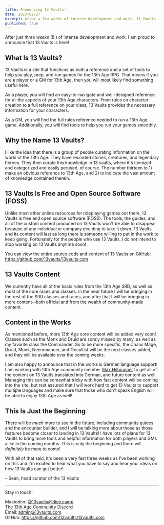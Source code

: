 ```yaml
---
title: Announcing 13 Vaults!
date: 2023-02-27
excerpt: After a few weeks of intense development and work, 13 Vaults is here!
published: true
---
```


After just _three weeks_ (!!!) of intense development and work, I am proud to announce that 13 Vaults is here!

## What Is 13 Vaults?

13 Vaults is a site that functions as both a reference and a set of tools to help you play, prep, and run games for the 13th Age RPG.
That means if you are a player or a GM for 13th Age, then you will most likely find something useful here.

As a player, you will find an easy-to-navigate and well-designed reference for all the aspects of your 13th Age characters.
From rules on character creation to a full reference on your class, 13 Vaults provides the necessary information for your characters.

As a GM, you will find the full rules reference needed to run a 13th Age game.
Additionally, you will find tools to help you run your games smoothly.

## Why the Name 13 Vaults?

I like the idea that there is a group of people curating information on the world of the 13th Age.
They have recorded stories, creatures, and legendary heroes.
They then curate this knowledge in 13 vaults, where it's itemized and categorized and easily perused, of course.
The number thirteen to 1) make an obvious reference to 13th Age, and 2) to indicate the vast amount of knowledge contained therein.

## 13 Vaults Is Free and Open Source Software (FOSS)

Unlike most other online resources for roleplaying games out there, 13 Vaults is free and open source software (FOSS).
The tools, the guides, and all of the custom content produced on 13 Vaults won't be able to disappear because of any individual or company deciding to take it down.
13 Vaults and its content will last as long there is someone willing to put in the work to keep going.
Fortunately for the people who use 13 Vaults, I do not intend to stop working on 13 Vaults anytime soon!

You can view the entire source code and content of 13 Vaults on GitHub: https://github.com/13vaults/13vaults.com

## 13 Vaults Content

We currently have all of the basic rules from the 13th Age SRD, as well as most of the core races and classes.
In the near future I will be bringing in the rest of the SRD classes and races, and after that I will be bringing in more content--both official and from the wealth of community-made content.

## Content in the Works

As mentioned before, more 13th Age core content will be added very soon!
Classes such as the Monk and Druid are sorely missed by many, as well as my favorite class the Commander.
So to be more specific, the Chaos Mage, Druid, Monk, Necromancer, and Occultist will be the next classes added, and they will be available over the coming weeks.

I am also happy to announce that in the works is German language support!
I am working with 13th Age community member [Max Hilbrunner](https://github.com/mhilbrunner) to get all of the content on 13 Vaults translated into German, and future content as well.
Managing this can be somewhat tricky with how fast content will be coming into the site, but rest assured that I will work hard to get 13 Vaults to support multiple languages and make sure that those who don't speak English will be able to enjoy 13th Age as well!

## This Is Just the Beginning

There will be _much_ more to see in the future, including community guides and the encounter builder, and I will be talking more about those as those features become closer to landing in 13 Vaults!
I have lots of plans for 13 Vaults to bring more tools and helpful information for both players and GMs alike in the coming months.
This is only the beginning and there will _definitely_ be more to come!

With all of that said, it's been a very fast three weeks as I've been working on this and I'm excited to hear what you have to say and hear your ideas on how 13 Vaults can get better!

&ndash; Sean, head curator of the 13 Vaults

---

Stay in touch!

Mastodon: [@13vaults@dice.camp](https://dice.camp/@13vaults)  
[The 13th Age Community Discord](https://discord.gg/m9DbPC6RsC)  
Email: admin@13vaults.com  
GitHub: https://github.com/13vaults/13vaults.com
